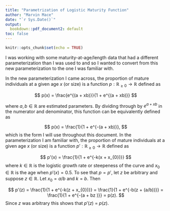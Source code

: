 ```yaml
---
title: "Parametrization of Logistic Maturity Function"
author: "Marvin Mace"
date: "`r Sys.Date()`"
output: 
  bookdown::pdf_document2: default
toc: false
---
```


\renewcommand{\[}{\begin{equation}}
\renewcommand{\]}{\end{equation}}

```r
knitr::opts_chunk$set(echo = TRUE)
```

I was working with some maturity-at-age/length data that had a different parameterization than I was used to and so I wanted to convert from this new parameterization to the one I was familiar with.

In the new parameterization I came across, the proportion of mature individuals at a given age $x$ (or size) is a function $p:\mathbb{R}_{\geq0} \rightarrow \mathbb{R}$ defined as

$$
p(x) = \frac{e^{(a + xb)}}{1 + e^{(a + xb)}}
$$

where $a, b \in \mathbb{R}$ are estimated parameters. By dividing through by $e^{a + xb}$ in the numerator and denominator, this function can be equivalently defined as

$$
p(x) = \frac{1}{1 + e^{-(a + xb)}},
$$
which is the form I will use throughout this document. In the parameterization I am familiar with, the proportion of mature individuals at a given age $x$ (or size) is a function $p':\mathbb{R}_{\geq 0} \rightarrow \mathbb{R}$ defined as

$$
p'(x) = \frac{1}{1 + e^{-k(x + x_{0})}}
$$
where $k \in \mathbb{R}$ is the logistic growth rate or steepeness of the curve and $x_{0} \in \mathbb{R}$ is the age when $p'(x) = 0.5$. To see that $p = p'$, let $z$ be arbitrary and suppose $z \in \mathbb{R}$. Let $x_{0} = a/b$ and $k = b$. Then

$$
p'(z) = \frac{1}{1 + e^{-k(z + x_{0})}} = \frac{1}{1 + e^{-b(z + (a/b))}} = \frac{1}{1 + e^{-(a + bz )}} = p(z).
$$
Since $z$ was arbitrary this shows that $p'(z)$ = $p(z)$.


